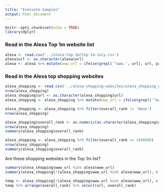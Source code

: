 ```yaml
---
title: "Evaluate-Samples"
output: html_document
---
```


```r
knitr::opts_chunk$set(echo = TRUE)
library(dplyr)
```

### Read in the Alexa Top 1m website list

```r
alexa <- read.csv('../alexa-top-1m/top-1m-July.csv')
alexa$url <- as.character(alexa$url)
alexa <- alexa %>% mutate(www_url = ifelse(grepl('^www.', url), url, paste('www.', url, sep='')))
```

### Read in the Alexa top shopping websites

```r
alexa_shopping <- read.csv('../alexa-shopping-websites/alexa_shopping_websites_final.csv')
nrow(alexa_shopping)
alexa_shopping$url <- as.character(alexa_shopping$url)
alexa_shopping <- alexa_shopping %>% mutate(www_url = ifelse(grepl('^www.', url), url, paste('www.', url, sep='')))

alexa_shopping <- alexa_shopping %>% filter(overall_rank != 'None')
nrow(alexa_shopping)

alexa_shopping$overall_rank <- as.numeric(as.character(alexa_shopping$overall_rank))
nrow(alexa_shopping)
summary(alexa_shopping$overall_rank)

alexa_shopping <- alexa_shopping %>% filter(overall_rank <= 1000000)
nrow(alexa_shopping)
summary(alexa_shopping$overall_rank)
```

Are these shopping websites in the Top 1m list?

```r
summary(alexa_shopping$www_url %in% alexa$www_url)
summary(alexa_shopping[!(alexa_shopping$www_url %in% alexa$www_url), c('url', 'overall_rank')]$overall_rank)

temp <- alexa_shopping[!(alexa_shopping$www_url %in% alexa$www_url), c('url', 'overall_rank')]
temp %>% arrange(overall_rank) %>% select(url, overall_rank)
```